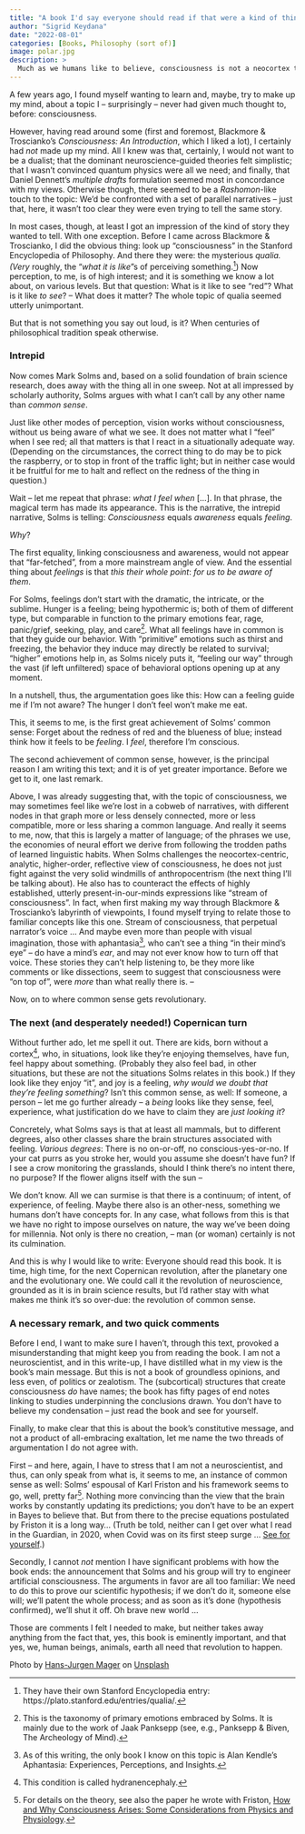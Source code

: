 ```yaml
---
title: "A book I'd say everyone should read if that were a kind of thing I'd say"
author: "Sigrid Keydana"
date: "2022-08-01"
categories: [Books, Philosophy (sort of)]
image: polar.jpg
description: >
  Much as we humans like to believe, consciousness is not a neocortex thing, a matter of analysis and meta-analysis. Instead -- says Mark Solms, in his 2021 *The Hidden Spring: A Journey to the Source of Consciousness* -- instead, consciousness is all about feeling. A claim that, if we take it seriously (and I don't see why we shouldn't) has far-ranging consequences.
---
```


A few years ago, I found myself wanting to learn and, maybe, try to make up my mind, about a topic I -- surprisingly -- never had given much thought to, before: consciousness.

However, having read around some (first and foremost, Blackmore & Troscianko's *Consciousness: An Introduction*, which I liked a lot), I certainly had *not* made up my mind. All I knew was that, certainly, I would not want to be a dualist; that the dominant neuroscience-guided theories felt simplistic; that I wasn't convinced quantum physics were all we need; and finally, that Daniel Dennett's *multiple drafts* formulation seemed most in concordance with my views. Otherwise though, there seemed to be a *Rashomon*-like touch to the topic: We'd be confronted with a set of parallel narratives -- just that, here, it wasn't too clear they were even trying to tell the same story.

In most cases, though, at least I got an impression of the kind of story they wanted to tell. With one exception. Before I came across Blackmore & Troscianko, I did the obvious thing: look up "consciousness" in the Stanford Encyclopedia of Philosophy. And there they were: the mysterious *qualia. (Very* roughly, the "*what it is like*"s of perceiving something.[^1]) Now perception, to me, is of high interest; and it is something we know a lot about, on various levels. But that question: What is it like to see "red"? What is it like *to* *see*? -- What does it matter? The whole topic of qualia seemed utterly unimportant.

[^1]: They have their own Stanford Encyclopedia entry: https://plato.stanford.edu/entries/qualia/.

But that is not something you say out loud, is it? When centuries of philosophical tradition speak otherwise.

### Intrepid

Now comes Mark Solms and, based on a solid foundation of brain science research, does away with the thing all in one sweep. Not at all impressed by scholarly authority, Solms argues with what I can't call by any other name than *common sense*.

Just like other modes of perception, vision works without consciousness, without us being aware of what we see. It does not matter what I "feel" when I see red; all that matters is that I react in a situationally adequate way. (Depending on the circumstances, the correct thing to do may be to pick the raspberry, or to stop in front of the traffic light; but in neither case would it be fruitful for me to halt and reflect on the redness of the thing in question.)

Wait -- let me repeat that phrase: *what I feel when* \[...\]. In that phrase, the magical term has made its appearance. This is the narrative, the intrepid narrative, Solms is telling: *Consciousness* equals *awareness* equals *feeling*.

*Why*?

The first equality, linking consciousness and awareness, would not appear that "far-fetched", from a more mainstream angle of view. And the essential thing about *feelings* is that *this their whole point*: *for us to be aware of them*.

For Solms, feelings don't start with the dramatic, the intricate, or the sublime. Hunger is a feeling; being hypothermic is; both of them of different type, but comparable in function to the primary emotions fear, rage, panic/grief, seeking, play, and care[^2]. What all feelings have in common is that they guide our behavior. With "primitive" emotions such as thirst and freezing, the behavior they induce may directly be related to survival; "higher" emotions help in, as Solms nicely puts it, "feeling our way" through the vast (if left unfiltered) space of behavioral options opening up at any moment.

[^2]: This is the taxonomy of primary emotions embraced by Solms. It is mainly due to the work of Jaak Panksepp (see, e.g., Panksepp & Biven, The Archeology of Mind).

In a nutshell, thus, the argumentation goes like this: How can a feeling guide me if I'm not aware? The hunger I don't feel won't make me eat.

This, it seems to me, is the first great achievement of Solms' common sense: Forget about the redness of red and the blueness of blue; instead think how it feels to be *feeling*. I *feel*, therefore I'm conscious.

The second achievement of common sense, however, is the principal reason I am writing this text; and it is of yet greater importance. Before we get to it, one last remark.

Above, I was already suggesting that, with the topic of consciousness, we may sometimes feel like we're lost in a cobweb of narratives, with different nodes in that graph more or less densely connected, more or less compatible, more or less sharing a common language. And really it seems to me, now, that this is largely a matter of language; of the phrases we use, the economies of neural effort we derive from following the trodden paths of learned linguistic habits. When Solms challenges the neocortex-centric, analytic, higher-order, reflective view of consciousness, he does not just fight against the very solid windmills of anthropocentrism (the next thing I'll be talking about). He also has to counteract the effects of highly established, utterly present-in-our-minds expressions like "stream of consciousness". In fact, when first making my way through Blackmore & Troscianko's labyrinth of viewpoints, I found myself trying to relate those to familiar concepts like this one. Stream of consciousness, that perpetual narrator's voice ... And maybe even more than people with visual imagination, those with aphantasia[^3], who can't see a thing "in their mind's eye" -- do have a mind's *ear*, and may not ever know how to turn off that voice. These stories they can't help listening to, be they more like comments or like dissections, seem to suggest that consciousness were "on top of", were *more* than what really there is. --

[^3]: As of this writing, the only book I know on this topic is Alan Kendle's Aphantasia: Experiences, Perceptions, and Insights.

Now, on to where common sense gets revolutionary.

### The next (and desperately needed!) Copernican turn

Without further ado, let me spell it out. There are kids, born without a cortex[^4], who, in situations, look like they're enjoying themselves, have fun, feel happy about something. (Probably they also feel bad, in other situations, but these are not the situations Solms relates in this book.) If they look like they enjoy "it", and joy is a feeling, *why would we doubt that they're feeling something*? Isn't this common sense, as well: If someone, a person -- let me go further already -- a *being* looks like they sense, feel, experience, what justification do we have to claim they are *just* *looking it*?

[^4]: This condition is called hydranencephaly.

Concretely, what Solms says is that at least all mammals, but to different degrees, also other classes share the brain structures associated with feeling. *Various degrees*: There is no on-or-off, no conscious-yes-or-no. If your cat purrs as you stroke her, would you assume she doesn't have fun? If I see a crow monitoring the grasslands, should I think there's no intent there, no purpose? If the flower aligns itself with the sun --

We don't know. All we can surmise is that there is a continuum; of intent, of experience, of feeling. Maybe there also is an other-ness, something we humans don't have concepts for. In any case, what follows from this is that we have no right to impose ourselves on nature, the way we've been doing for millennia. Not only is there no creation, -- man (or woman) certainly is not its culmination.

And this is why I would like to write: Everyone should read this book. It is time, high time, for the next Copernican revolution, after the planetary one and the evolutionary one. We could call it the revolution of neuroscience, grounded as it is in brain science results, but I'd rather stay with what makes me think it's so over-due: the revolution of common sense.

### A necessary remark, and two quick comments

Before I end, I want to make sure I haven't, through this text, provoked a misunderstanding that might keep you from reading the book. I am not a neuroscientist, and in this write-up, I have distilled what in my view is the book's main message. But this is not a book of groundless opinions, and less even, of politics or zealotism. The (subcortical) structures that create consciousness *do* have names; the book has fifty pages of end notes linking to studies underpinning the conclusions drawn. You don't have to believe my condensation -- just read the book and see for yourself.

Finally, to make clear that this is about the book's constitutive message, and not a product of all-embracing exaltation, let me name the two threads of argumentation I do not agree with.

First -- and here, again, I have to stress that I am not a neuroscientist, and thus, can only speak from what is, it seems to me, an instance of common sense as well: Solms' espousal of Karl Friston and his framework seems to go, well, pretty far[^5]. Nothing more convincing than the view that the brain works by constantly updating its predictions; you don't have to be an expert in Bayes to believe that. But from there to the precise equations postulated by Friston it is a long way... (Truth be told, neither can I get over what I read in the Guardian, in 2020, when Covid was on its first steep surge ... [See for yourself](https://www.theguardian.com/world/2020/may/31/covid-19-expert-karl-friston-germany-may-have-more-immunological-dark-matter).)

[^5]: For details on the theory, see also the paper he wrote with Friston, [How and Why Consciousness Arises: Some Considerations from Physics and Physiology](https://discovery.ucl.ac.uk/id/eprint/10057681/1/Friston_Paper.pdf).

Secondly, I cannot *not* mention I have significant problems with how the book ends: the announcement that Solms and his group will try to engineer artificial consciousness. The arguments in favor are all too familiar: We need to do this to prove our scientific hypothesis; if we don't do it, someone else will; we'll patent the whole process; and as soon as it's done (hypothesis confirmed), we'll shut it off. Oh brave new world ...

Those are comments I felt I needed to make, but neither takes away anything from the fact that, yes, this book is eminently important, and that yes, we, human beings, animals, earth all need that revolution to happen.


Photo by <a href="https://unsplash.com/@hansjurgen007?utm_source=unsplash&utm_medium=referral&utm_content=creditCopyText">Hans-Jurgen Mager</a> on <a href="https://unsplash.com/?utm_source=unsplash&utm_medium=referral&utm_content=creditCopyText">Unsplash</a>
  